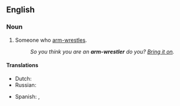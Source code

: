 ==English==

===Noun===
{{en-noun}}

# Someone who [[arm-wrestle]]s.
#: ''So you think you are an '''arm-wrestler''' do you? [[bring it on|Bring it on]].''

====Translations====
{{trans-top|someone who arm-wrestles}}
* Dutch: {{t|nl|armworstelaar|m}}
* Russian: {{t+|ru|армре́стлер|m|tr=armrɛ́stler|sc=Cyrl}}
{{trans-mid}}
* Spanish: {{t|es|pulseador|m}}, {{t|es|pulseadora|f}}
{{trans-bottom}}
